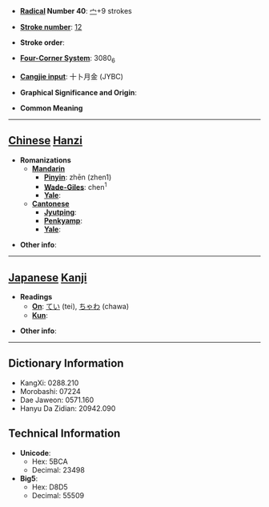 * '''[[Wiktionary:Chinese radical index| Radical]] Number 40''': [[Wiktionary:Chinese radical index 宀|宀]]+9 strokes

* '''[[Wiktionary:Chinese total strokes index|Stroke number]]''': [[Wiktionary:Chinese total strokes index 12|12]]

* '''Stroke order''': 

* '''[[Wiktionary:Chinese four corner index|Four-Corner System]]''': 3080<sub>6</sub>

* '''[[Wiktionary:Chinese Cangjie index|Cangjie input]]''': 十卜月金 (JYBC)

* '''Graphical Significance and Origin''': 

* '''Common Meaning'''

----

== [[Chinese]] [[Hanzi]] ==

* '''Romanizations'''
** '''[[Mandarin]]'''
*** '''[[Pinyin]]''': zhēn (zhen1)
*** '''[[Wade-Giles]]''': chen<sup>1</sup>
*** '''[[Yale]]''': 
** '''[[Cantonese]]'''
*** '''[[Jyutping]]''':
*** '''[[Penkyamp]]''': 
*** '''[[Yale]]''': 

* '''Other info''': 

----

== [[Japanese]] [[Kanji]] ==

* '''Readings'''
** '''[[On]]''': [[てい]] (tei), [[ちゃわ]] (chawa)
** '''[[Kun]]''': 

* '''Other info''':  

----

== Dictionary Information ==

* KangXi: 0288.210
* Morobashi: 07224
* Dae Jaweon: 0571.160
* Hanyu Da Zidian: 20942.090

== Technical Information ==

* '''Unicode''':
** Hex: 5BCA
** Decimal: 23498
* '''Big5''':
** Hex: D8D5
** Decimal: 55509